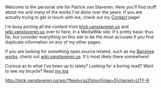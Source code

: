 Welcome to the personal site for Patrick van Staveren.  Here you'll find stuff about me and many of the works I've done over the years.  If you are actually trying to get in touch with me, check out my [[Contact]] page!

I'm busy porting all the content from [http://trick.vanstaveren.us trick.vanstaveren.us] and [http://wiki.vanstaveren.us wiki.vanstaveren.us] over to here, in a MediaWiki site.  It's pretty basic thus far, but consider everything on this site to be the most accurate if you find duplicate information on any of my other pages.

If you are looking for something open source related, such as my [http://www.banshee-project.org Banshee works], check out [http://wiki.vanstaveren.us wiki.vanstaveren.us].  It's most likely there somewhere!

Curious as to what I've been up to lately?  Looking for a boring read?  Want to see my bicycle?  Read [http://trick.vanstaveren.us/wp/ my log].


<rss>http://trick.vanstaveren.us/wp/?feed=rss2|short|max=5|charset=UTF-8</rss>